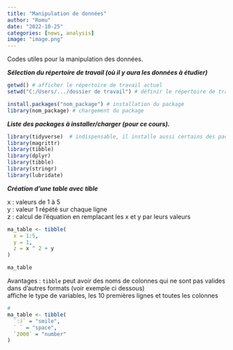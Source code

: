 ```yaml
---
title: "Manipulation de données"
author: "Romu"
date: "2022-10-25"
categories: [news, analysis]
image: "image.png"
---
```


Codes utiles pour la manipulation des données.

***Sélection du répertoire de travail (où il y aura les données à étudier)***

```r
getwd() # afficher le répertoire de travail actuel
setwd("C:/Users/.../dossier de travail") # définir le répertoire de travail

install.packages("nom_package") # installation du package
library(nom_package) # chargement du package

```

***Liste des packages à installer/charger (pour ce cours).***

```r
library(tidyverse)  # indispensable, il installe aussi certains des packages suivants
library(magrittr)
library(tibble)
library(dplyr)
library(tibble)
library(stringr)
library(lubridate)
```

***Création d'une table avec tible***

x : valeurs de 1 à 5  
y : valeur 1 répété sur chaque ligne  
z : calcul de l'équation en remplacant les x et y par leurs valeurs

```r
ma_table <- tibble(
  x = 1:5,      
  y = 1,        
  z = x ^ 2 + y         
)

ma_table
```

Avantages : `tibble` peut avoir des noms de colonnes qui ne sont pas valides dans d'autres formats (voir exemple ci dessous)  
            affiche le type de variables, les 10 premières lignes et toutes les colonnes

```r
# 
ma_table <- tibble(
  `:)` = "smile", 
  ` ` = "space",
  `2000` = "number"
)
```
